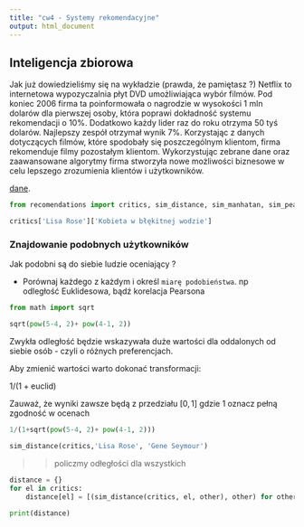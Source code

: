 ```yaml
---
title: "cw4 - Systemy rekomendacyjne"
output: html_document
---
```



## Inteligencja zbiorowa

Jak już dowiedzieliśmy się na wykładzie (prawda, że pamiętasz ?) Netflix to internetowa wypozyczalnia płyt DVD umożliwiająca wybór filmów. Pod koniec 2006 firma ta poinformowała o nagrodzie w wysokości 1 mln dolarów dla pierwszej osoby, która poprawi dokładność systemu rekomendacji o $10\%$. Dodatkowo każdy lider raz do roku otrzyma 50 tyś dolarów. Najlepszy zespół otrzymał wynik $7\%$. Korzystając z danych dotyczących filmów, które spodobały się poszczególnym klientom, firma rekomenduje filmy pozostałym klientom. Wykorzystując zebrane dane oraz zaawansowane algorytmy firma stworzyła nowe możliwości biznesowe w celu lepszego zrozumienia klientów i użytkowników. 


[dane](data/recomendation.py).

```python
from recomendations import critics, sim_distance, sim_manhatan, sim_pearson, topMatches

critics['Lisa Rose']['Kobieta w błękitnej wodzie']
```
### Znajdowanie podobnych użytkowników

Jak podobni są do siebie ludzie oceniający ?

- Porównaj każdego z każdym i określ `miarę podobieństwa`. np odległość Euklidesowa, bądź korelacja Pearsona

```python
from math import sqrt

sqrt(pow(5-4, 2)+ pow(4-1, 2))
```
Zwykła odległość będzie wskazywała duże wartości dla oddalonych od siebie osób - czyli o różnych preferencjach. 

Aby zmienić wartości warto dokonać transformacji: 

$1/(1+ \text{euclid})$

Zauważ, że wyniki zawsze będą z przedziału $[0, 1]$ gdzie $1$ oznacz pełną zgodność w ocenach
```python
1/(1+sqrt(pow(5-4, 2)+ pow(4-1, 2)))
```

```python
sim_distance(critics,'Lisa Rose', 'Gene Seymour')
```

>> policzmy odłegłości dla wszystkich 

```python
distance = {}
for el in critics:
    distance[el] = [(sim_distance(critics, el, other), other) for other in critics if other!=el]
    
print(distance)
```
